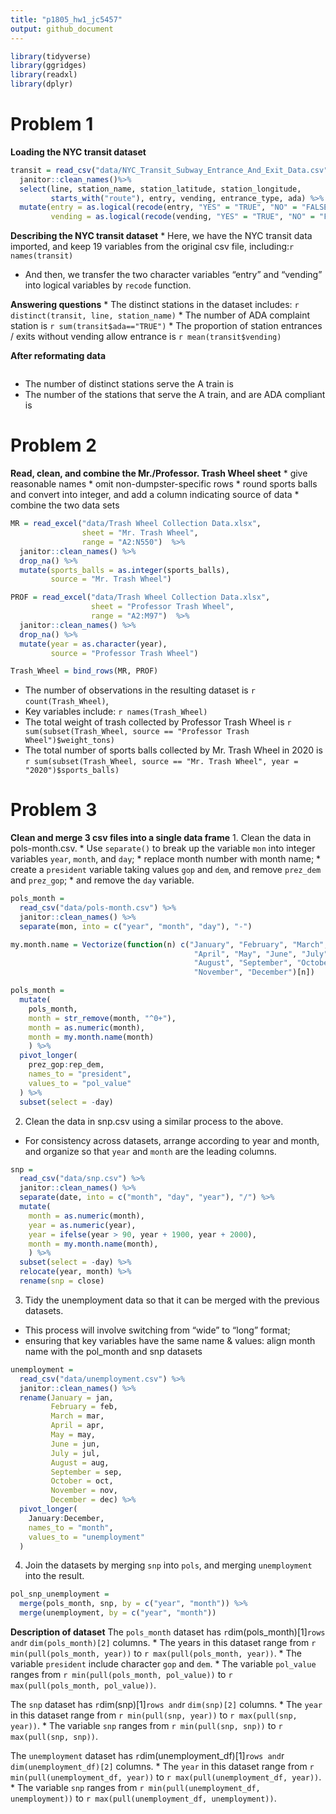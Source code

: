 ```yaml
---
title: "p1805_hw1_jc5457"
output: github_document
---
```


```r
library(tidyverse)
library(ggridges)
library(readxl)
library(dplyr)
```

# Problem 1
**Loading the NYC transit dataset**
```r
transit = read_csv("data/NYC_Transit_Subway_Entrance_And_Exit_Data.csv") %>%
  janitor::clean_names()%>%
  select(line, station_name, station_latitude, station_longitude,
         starts_with("route"), entry, vending, entrance_type, ada) %>%
  mutate(entry = as.logical(recode(entry, "YES" = "TRUE", "NO" = "FALSE")),
         vending = as.logical(recode(vending, "YES" = "TRUE", "NO" = "FALSE")))
```

**Describing the NYC transit dataset**
* Here, we have the NYC transit data imported, and keep 19 variables from the original csv file, including:`r names(transit)`

* And then, we transfer the two character variables "entry" and "vending" into logical variables by `recode` function.

**Answering questions**
* The distinct stations in the dataset includes: `r distinct(transit, line, station_name)`
* The number of ADA complaint station is `r sum(transit$ada=="TRUE")`
* The proportion of station entrances / exits without vending allow entrance is `r mean(transit$vending)`

**After reformating data**
```r

```
* The number of distinct stations serve the A train is
* The number of the stations that serve the A train, and are ADA compliant is 


# Problem 2
**Read, clean, and combine the Mr./Professor. Trash Wheel sheet**
* give reasonable names
* omit non-dumpster-specific rows
* round sports balls and convert into integer, and add a column indicating source of data
* combine the two data sets
```r
MR = read_excel("data/Trash Wheel Collection Data.xlsx", 
                sheet = "Mr. Trash Wheel",
                range = "A2:N550")  %>% 
  janitor::clean_names() %>% 
  drop_na() %>% 
  mutate(sports_balls = as.integer(sports_balls), 
         source = "Mr. Trash Wheel")

PROF = read_excel("data/Trash Wheel Collection Data.xlsx", 
                  sheet = "Professor Trash Wheel",
                  range = "A2:M97")  %>% 
  janitor::clean_names() %>% 
  drop_na() %>% 
  mutate(year = as.character(year),
         source = "Professor Trash Wheel")

Trash_Wheel = bind_rows(MR, PROF)
```

* The number of observations in the resulting dataset is `r count(Trash_Wheel)`,
* Key variables include: `r names(Trash_Wheel)`
* The total weight of trash collected by Professor Trash Wheel is 
`r sum(subset(Trash_Wheel, source == "Professor Trash Wheel")$weight_tons)`
* The total number of sports balls collected by Mr. Trash Wheel in 2020 is
`r sum(subset(Trash_Wheel, source == "Mr. Trash Wheel", year = "2020")$sports_balls)`


# Problem 3
**Clean and merge 3 csv files into a single data frame**
1. Clean the data in pols-month.csv. 
* Use `separate()` to break up the variable `mon` into integer variables `year`, `month`, and `day`; 
* replace month number with month name; 
* create a `president` variable taking values `gop` and `dem`, and remove `prez_dem` and `prez_gop`; 
* and remove the `day` variable.
```r
pols_month = 
  read_csv("data/pols-month.csv") %>% 
  janitor::clean_names() %>% 
  separate(mon, into = c("year", "month", "day"), "-")

my.month.name = Vectorize(function(n) c("January", "February", "March", 
                                         "April", "May", "June", "July", 
                                         "August", "September", "October",
                                         "November", "December")[n])

pols_month = 
  mutate(
    pols_month,
    month = str_remove(month, "^0+"),
    month = as.numeric(month), 
    month = my.month.name(month)
    ) %>% 
  pivot_longer(
    prez_gop:rep_dem,
    names_to = "president",
    values_to = "pol_value"
  ) %>%
  subset(select = -day) 
```

2. Clean the data in snp.csv using a similar process to the above. 
* For consistency across datasets, arrange according to year and month, and organize so that `year` and `month` are the leading columns.
```r
snp = 
  read_csv("data/snp.csv") %>% 
  janitor::clean_names() %>% 
  separate(date, into = c("month", "day", "year"), "/") %>% 
  mutate(
    month = as.numeric(month),
    year = as.numeric(year),
    year = ifelse(year > 90, year + 1900, year + 2000),
    month = my.month.name(month),
    ) %>% 
  subset(select = -day) %>%
  relocate(year, month) %>%
  rename(snp = close)
```

3. Tidy the unemployment data so that it can be merged with the previous datasets. 
* This process will involve switching from “wide” to “long” format; 
* ensuring that key variables have the same name & values: align month name with the pol_month and snp datasets
```r
unemployment =
  read_csv("data/unemployment.csv") %>% 
  janitor::clean_names() %>%
  rename(January = jan,
         February = feb,
         March = mar,
         April = apr,
         May = may,
         June = jun,
         July = jul,
         August = aug,
         September = sep,
         October = oct,
         November = nov,
         December = dec) %>% 
  pivot_longer(
    January:December,
    names_to = "month",
    values_to = "unemployment"
  ) 
```

4. Join the datasets by merging `snp` into `pols`, and merging `unemployment` into the result.
```r
pol_snp_unemployment = 
  merge(pols_month, snp, by = c("year", "month")) %>%
  merge(unemployment, by = c("year", "month")) 
```

**Description of dataset**
The `pols_month` dataset has `r `dim(pols_month)[1]` rows and  `r `dim(pols_month)[2]` columns. 
* The years in this dataset range from `r min(pull(pols_month, year))` to `r max(pull(pols_month, year))`. 
* The variable `president` include character `gop` and `dem`.
* The variable `pol_value` ranges from `r min(pull(pols_month, pol_value))` to `r max(pull(pols_month, pol_value))`.

The `snp` dataset has `r `dim(snp)[1]` rows and  `r `dim(snp)[2]` columns. 
* The `year` in this dataset range from `r min(pull(snp, year))` to `r max(pull(snp, year))`. 
* The variable `snp` ranges from `r min(pull(snp, snp))` to `r max(pull(snp, snp))`.

The `unemployment` dataset has `r `dim(unemployment_df)[1]` rows and  `r `dim(unemployment_df)[2]` columns. 
* The `year` in this dataset range from `r min(pull(unemployment_df, year))` to `r max(pull(unemployment_df, year))`. 
* The variable `snp` ranges from `r min(pull(unemployment_df, unemployment))` to `r max(pull(unemployment_df, unemployment))`.